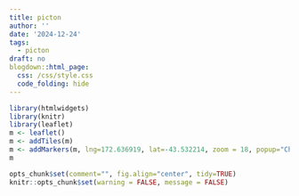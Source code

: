```yaml
---
title: picton
author: ''
date: '2024-12-24'
tags:
  - picton
draft: no
blogdown::html_page:
  css: /css/style.css
  code_folding: hide
---
```




```r
library(htmlwidgets)
library(knitr)
library(leaflet)
m <- leaflet()
m <- addTiles(m)
m <- addMarkers(m, lng=172.636919, lat=-43.532214, zoom = 18, popup="Christchurch") # -43.532214, 172.636919
m

opts_chunk$set(comment="", fig.align="center", tidy=TRUE)
knitr::opts_chunk$set(warning = FALSE, message = FALSE)
```

